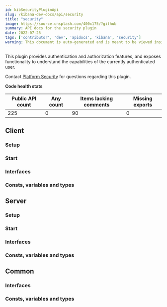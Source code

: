```yaml
---
id: kibSecurityPluginApi
slug: /kibana-dev-docs/api/security
title: "security"
image: https://source.unsplash.com/400x175/?github
summary: API docs for the security plugin
date: 2022-07-25
tags: ['contributor', 'dev', 'apidocs', 'kibana', 'security']
warning: This document is auto-generated and is meant to be viewed inside our experimental, new docs system. Reach out in #docs-engineering for more info.
---
```


This plugin provides authentication and authorization features, and exposes functionality to understand the capabilities of the currently authenticated user.

Contact [Platform Security](https://github.com/orgs/elastic/teams/kibana-security) for questions regarding this plugin.

**Code health stats**

| Public API count  | Any count | Items lacking comments | Missing exports |
|-------------------|-----------|------------------------|-----------------|
| 225 | 0 | 90 | 0 |

## Client

### Setup
<DocDefinitionList data={[securityObj.client.setup]}/>

### Start
<DocDefinitionList data={[securityObj.client.start]}/>

### Interfaces
<DocDefinitionList data={securityObj.client.interfaces}/>

### Consts, variables and types
<DocDefinitionList data={securityObj.client.misc}/>

## Server

### Setup
<DocDefinitionList data={[securityObj.server.setup]}/>

### Start
<DocDefinitionList data={[securityObj.server.start]}/>

### Interfaces
<DocDefinitionList data={securityObj.server.interfaces}/>

### Consts, variables and types
<DocDefinitionList data={securityObj.server.misc}/>

## Common

### Interfaces
<DocDefinitionList data={securityObj.common.interfaces}/>

### Consts, variables and types
<DocDefinitionList data={securityObj.common.misc}/>

